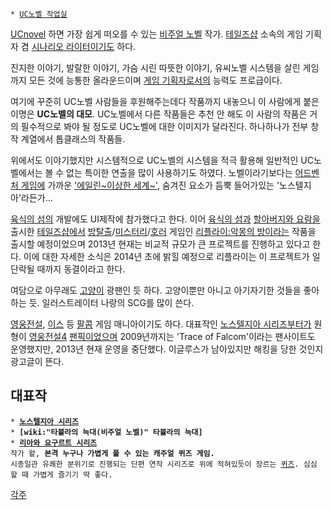  * [http://www.ucnovel.com/harsed/story UC노벨 작업실]

[[UCnovel]] 하면 가장 쉽게 떠오를 수 있는 [[비주얼 노벨]] 작가. [[테일즈샵]] 소속의 게임 기획자 겸 [[시나리오 라이터]]이기도 하다.

진지한 이야기, 발랄한 이야기, 가슴 시린 따뜻한 이야기, 유씨노벨 시스템을 살린 게임까지 모든 것에 능통한 올라운드이며 [[게임 기획자]]로서의 능력도 프로급이다.

여기에 꾸준히 UC노벨 사람들을 후원해주는데다 작품까지 내놓으니 이 사람에게 붙은 이명은 '''UC노벨의 대모'''. UC노벨에서 다른 작품들은 추천 안 해도 이 사람의 작품은 거의 필수적으로 봐야 될 정도로 UC노벨에 대한 이미지가 달라진다. 하나하나가 전부 창작 계열에서 톱클래스의 작품들.

위에서도 이야기했지만 시스템적으로 UC노벨의 시스템을 적극 활용해 일반적인 UC노벨에서는 볼 수 없는 특이한 연출을 많이 사용하기도 하였다. 노벨이라기보다는 [[어드벤처 게임]]에 가까운 [http://www.ucnovel.com/harsed/story/685127?BB_CATE=84116&back=&smode=&squery=&p=1 '에일린~이상한 세계~'], 숨겨진 요소가 듬뿍 들어가있는 '노스텔지아'라든가...

[[육식의 섬]]의 개발에도 UI제작에 참가했다고 한다. 이어 [[육식의 섬]]과 [[할아버지와 요람]]을 출시한 [[테일즈샵]]에서 [[방탈출]]/[[미스터리]]/[[호러]] 게임인 [[리플라이:악몽의 방]]이라는 작품을 출시할 예정이었으며 2013년 현재는 비교적 규모가 큰 프로젝트를 진행하고 있다고 한다. 이에 대한 자세한 소식은 2014년 초에 밝힐 예정으로 리플라이는 이 프로젝트가 일단락될 때까지 동결이라고 한다.

여담으로 아무래도 [[고양이]] 광팬인 듯 하다. 고양이뿐만 아니고 아기자기한 것들을 좋아하는 듯. 일러스트레이터 나랑의 SCG를 많이 쓴다.

[[영웅전설]], [[이스]] 등 [[팔콤]] 게임 매니아이기도 하다. 대표작인 [[노스텔지아 시리즈]]부터가 원형이 [[영웅전설4]] [[팬픽]]이었으며 2009년까지는 'Trace of Falcom'이라는 팬사이트도 운영했지만, 2013년 현재 운영을 중단했다. 이글루스가 남아있지만 해킹을 당한 것인지 광고글이 뜬다.

== 대표작 ==
 * '''[[노스텔지아 시리즈]]'''
 * '''[wiki:"타뷸라의 늑대(비주얼 노벨)" 타뷸라의 늑대]'''
 * '''[http://www.ucnovel.com/harsed/story?BB_CATE=211 리아와 요구르트 시리즈]'''
 작가 왈, '''본격 누구나 가볍게 풀 수 있는 캐주얼 퀴즈 게임.'''
 시종일관 유쾌한 분위기로 진행되는 단편 연작 시리즈로 위에 적혀있듯이 장르는 [[퀴즈]]. 심심할 때 가볍게 즐기기 딱 좋다.


[[각주]]
